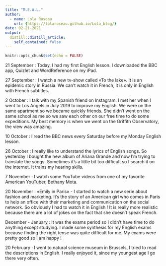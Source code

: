```yaml
---
title: "M.E.A.L."
author:
  - name: Lola Roseau
    url: {https://lolaroseau.github.io/Lola_blog/}
date: 02-21-2021
output:
  distill::distill_article:
    self_contained: false
---
```


```r
knitr::opts_chunk$set(echo = FALSE)
```

21 September : Today, I had my first English lesson. I downloaded the BBC app, Quizlet and WordReference on my iPad.

27 September : I watch a new tv-show called «To the lake». It is an epidemic story in Russia. We can’t watch it in French, it is only in English with French subtitles.

2 October : I talk with my Spanish friend on Instagram. I met her when I went to Los Angels in July 2019 to improve my English. We were on the same apartment so we became quickly friends. She didn’t went on the same school as me so we saw each other on our free time to do some expeditions. My best memory is when we went on the Griffith Observatory, the view was amazing.

10 October : I read the BBC news every Saturday before my Monday English lesson. 

26 October : I really like to understand the lyrics of English songs. So yesterday I bought the new album of Ariana Grande and now I’m trying to translate the songs. Sometimes it’s a little bit too difficult so I search it on the internet. It trains my hearing skills. 

7 November : I watch some YouTube videos from one of my favorite American YouTuber, Bethany Mota.

20 November : «Emily in Paris» - I started to watch a new serie about fashion and marketing. It’s the story of an American girl who comes in Paris to help an office with their marketing and communication on the social network. So obviously I had to watch it in English ! It is really more realistic because there are a lot of jokes on the fact that she doesn’t speak French. 

December - January : It was the exams period so I didn’t have time to do anything except studying. I made some synthesis for my English exams because finding the right tense was quite difficult for me. My exams were pretty good so I am happy ! 

20 February : I went to natural science museum in Brussels, I tried to read the descriptions in English. I really enjoyed it, since my youngest age I go there very often. 
